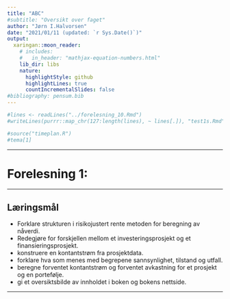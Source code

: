 ```yaml
---
title: "ABC"
#subtitle: "Oversikt over faget"
author: "Jørn I.Halvorsen"
date: "2021/01/11 (updated: `r Sys.Date()`)"
output:
  xaringan::moon_reader:
    # includes:
    #   in_header: "mathjax-equation-numbers.html"
    lib_dir: libs
    nature:
      highlightStyle: github
      highlightLines: true
      countIncrementalSlides: false
#bibliography: pensum.bib
---
```


```r
#lines <- readLines("../forelesning_10.Rmd")
#writeLines(purrr::map_chr(127:length(lines), ~ lines[.]), "test1s.Rmd")
```



```r
#source("timeplan.R")
#tema[1]
```

---

# Forelesning 1:

---

## Læringsmål

- Forklare strukturen i risikojustert rente metoden for beregning av nåverdi.
- Redegjøre for forskjellen mellom et investeringsprosjekt og et finansieringsprosjekt.
- konstruere en kontantstrøm fra prosjektdata.
- forklare hva som menes med begrepene sannsynlighet, tilstand og utfall.
- beregne forventet kontantstrøm og forventet avkastning for et prosjekt og en portefølje.
- gi et oversiktsbilde av innholdet i boken og bokens nettside.


---
